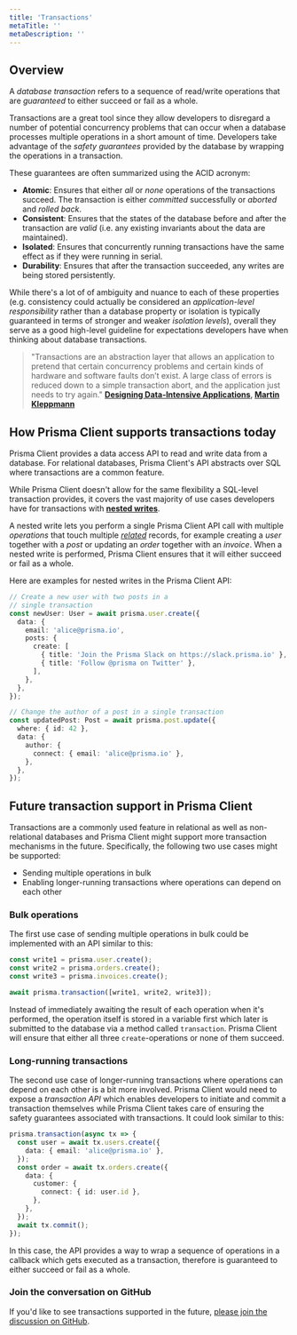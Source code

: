 ```yaml
---
title: 'Transactions'
metaTitle: ''
metaDescription: ''
---
```


## Overview

A _database transaction_ refers to a sequence of read/write operations that are _guaranteed_ to either succeed or fail as a whole.

Transactions are a great tool since they allow developers to disregard a number of potential concurrency problems that can occur when a database processes multiple operations in a short amount of time. Developers take advantage of the _safety guarantees_ provided by the database by wrapping the operations in a transaction.

These guarantees are often summarized using the ACID acronym:

- **Atomic**: Ensures that either _all_ or _none_ operations of the transactions succeed. The transaction is either _committed_ successfully or _aborted_ and _rolled back_.
- **Consistent**: Ensures that the states of the database before and after the transaction are _valid_ (i.e. any existing invariants about the data are maintained).
- **Isolated**: Ensures that concurrently running transactions have the same effect as if they were running in serial.
- **Durability**: Ensures that after the transaction succeeded, any writes are being stored persistently.

While there's a lot of of ambiguity and nuance to each of these properties (e.g. consistency could actually be considered an _application-level responsibility_ rather than a database property or isolation is typically guaranteed in terms of stronger and weaker _isolation levels_), overall they serve as a good high-level guideline for expectations developers have when thinking about database transactions.

> "Transactions are an abstraction layer that allows an application to pretend that certain concurrency problems and certain kinds of hardware and software faults don’t exist. A large class of errors is reduced down to a simple transaction abort, and the application just needs to try again." **[Designing Data-Intensive Applications](https://dataintensive.net/), [Martin Kleppmann](https://twitter.com/martinkl)**

## How Prisma Client supports transactions today

Prisma Client provides a data access API to read and write data from a database. For relational databases, Prisma Client's API abstracts over SQL where transactions are a common feature.

While Prisma Client doesn't allow for the same flexibility a SQL-level transaction provides, it covers the vast majority of use cases developers have for transactions with [**nested writes**](./relation-queries#nested-writes).

A nested write lets you perform a single Prisma Client API call with multiple _operations_ that touch multiple [_related_](../prisma-schema/relations) records, for example creating a _user_ together with a _post_ or updating an _order_ together with an _invoice_. When a nested write is performed, Prisma Client ensures that it will either succeed or fail as a whole.

Here are examples for nested writes in the Prisma Client API:

```ts
// Create a new user with two posts in a
// single transaction
const newUser: User = await prisma.user.create({
  data: {
    email: 'alice@prisma.io',
    posts: {
      create: [
        { title: 'Join the Prisma Slack on https://slack.prisma.io' },
        { title: 'Follow @prisma on Twitter' },
      ],
    },
  },
});
```

```ts
// Change the author of a post in a single transaction
const updatedPost: Post = await prisma.post.update({
  where: { id: 42 },
  data: {
    author: {
      connect: { email: 'alice@prisma.io' },
    },
  },
});
```

## Future transaction support in Prisma Client

Transactions are a commonly used feature in relational as well as non-relational databases and Prisma Client might support more transaction mechanisms in the future. Specifically, the following two use cases might be supported:

- Sending multiple operations in bulk
- Enabling longer-running transactions where operations can depend on each other

### Bulk operations

The first use case of sending multiple operations in bulk could be implemented with an API similar to this:

```ts
const write1 = prisma.user.create();
const write2 = prisma.orders.create();
const write3 = prisma.invoices.create();

await prisma.transaction([write1, write2, write3]);
```

Instead of immediately awaiting the result of each operation when it's performed, the operation itself is stored in a variable first which later is submitted to the database via a method called `transaction`. Prisma Client will ensure that either all three `create`-operations or none of them succeed.

### Long-running transactions

The second use case of longer-running transactions where operations can depend on each other is a bit more involved. Prisma Client would need to expose a _transaction API_ which enables developers to initiate and commit a transaction themselves while Prisma Client takes care of ensuring the safety guarantees associated with transactions. It could look similar to this:

```ts
prisma.transaction(async tx => {
  const user = await tx.users.create({
    data: { email: 'alice@prisma.io' },
  });
  const order = await tx.orders.create({
    data: {
      customer: {
        connect: { id: user.id },
      },
    },
  });
  await tx.commit();
});
```

In this case, the API provides a way to wrap a sequence of operations in a callback which gets executed as a transaction, therefore is guaranteed to either succeed or fail as a whole.

### Join the conversation on GitHub

If you'd like to see transactions supported in the future, [please join the discussion on GitHub](https://github.com/prisma/prisma-client-js/issues/349).
